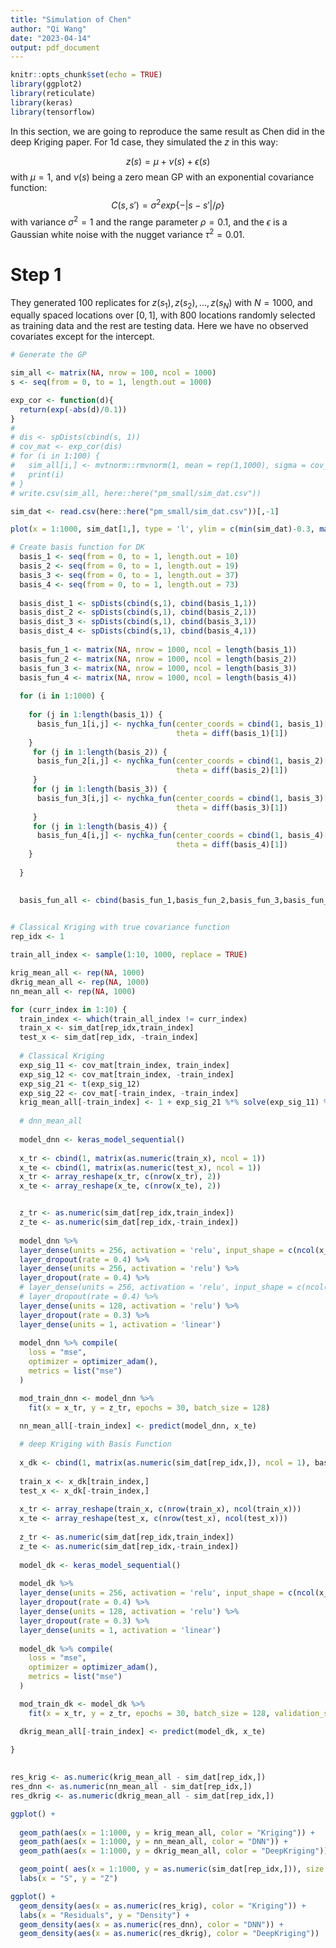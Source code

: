 ```yaml
---
title: "Simulation of Chen"
author: "Qi Wang"
date: "2023-04-14"
output: pdf_document
---
```


```r
knitr::opts_chunk$set(echo = TRUE)
library(ggplot2)
library(reticulate)
library(keras)
library(tensorflow)
```
In this section, we are going to reproduce the same result as Chen did in the deep Kriging paper.
For 1d case, they simulated the $z$ in this way:

$$z(s) = \mu + \nu(s) + \epsilon(s)$$
with $\mu = 1$, and $\nu(s)$ being a zero mean GP with an exponential covariance function:
$$C(s,s') = \sigma^2exp\{-|s-s'|/\rho\}$$
with variance $\sigma^2 = 1$ and the range parameter $\rho = 0.1$, and the $\epsilon$ is a Gaussian white noise with the nugget variance $\tau^2=0.01$. 


# Step 1

They generated 100 replicates for ${z(s_1), z(s_2),...,z(s_N)}$ with $N = 1000$, and equally spaced locations over 
$[0,1]$, with 800 locations randomly selected as training data and the rest are testing data. Here we have no observed covariates except for the intercept.



```r
# Generate the GP

sim_all <- matrix(NA, nrow = 100, ncol = 1000)
s <- seq(from = 0, to = 1, length.out = 1000)

exp_cor <- function(d){
  return(exp(-abs(d)/0.1))
}
# 
# dis <- spDists(cbind(s, 1))
# cov_mat <- exp_cor(dis)
# for (i in 1:100) {
#   sim_all[i,] <- mvtnorm::rmvnorm(1, mean = rep(1,1000), sigma = cov_mat) + rnorm(1000, mean = 0, sd = 0.1)
#   print(i)
# }
# write.csv(sim_all, here::here("pm_small/sim_dat.csv"))

sim_dat <- read.csv(here::here("pm_small/sim_dat.csv"))[,-1]

plot(x = 1:1000, sim_dat[1,], type = 'l', ylim = c(min(sim_dat)-0.3, max(sim_dat)+0.3), ylab = "Z", xlab = "S")


```
```r
# Create basis function for DK
  basis_1 <- seq(from = 0, to = 1, length.out = 10)
  basis_2 <- seq(from = 0, to = 1, length.out = 19)
  basis_3 <- seq(from = 0, to = 1, length.out = 37)
  basis_4 <- seq(from = 0, to = 1, length.out = 73) 
  
  basis_dist_1 <- spDists(cbind(s,1), cbind(basis_1,1))
  basis_dist_2 <- spDists(cbind(s,1), cbind(basis_2,1))
  basis_dist_3 <- spDists(cbind(s,1), cbind(basis_3,1))
  basis_dist_4 <- spDists(cbind(s,1), cbind(basis_4,1))
  
  basis_fun_1 <- matrix(NA, nrow = 1000, ncol = length(basis_1))
  basis_fun_2 <- matrix(NA, nrow = 1000, ncol = length(basis_2))
  basis_fun_3 <- matrix(NA, nrow = 1000, ncol = length(basis_3))
  basis_fun_4 <- matrix(NA, nrow = 1000, ncol = length(basis_4))
  
  for (i in 1:1000) {
    
    for (j in 1:length(basis_1)) {
      basis_fun_1[i,j] <- nychka_fun(center_coords = cbind(1, basis_1)[j,], obs_coords = cbind(1,s)[i,],
                                     theta = diff(basis_1)[1])
    }
     for (j in 1:length(basis_2)) {
      basis_fun_2[i,j] <- nychka_fun(center_coords = cbind(1, basis_2)[j,], obs_coords = cbind(1,s)[i,],
                                     theta = diff(basis_2)[1])
     }
     for (j in 1:length(basis_3)) {
      basis_fun_3[i,j] <- nychka_fun(center_coords = cbind(1, basis_3)[j,], obs_coords = cbind(1,s)[i,],
                                     theta = diff(basis_3)[1])
     }
     for (j in 1:length(basis_4)) {
      basis_fun_4[i,j] <- nychka_fun(center_coords = cbind(1, basis_4)[j,], obs_coords = cbind(1,s)[i,],
                                     theta = diff(basis_4)[1])
    }
    
  }  

   
  basis_fun_all <- cbind(basis_fun_1,basis_fun_2,basis_fun_3,basis_fun_4)
  

```

```r
# Classical Kriging with true covariance function
rep_idx <- 1

train_all_index <- sample(1:10, 1000, replace = TRUE)

krig_mean_all <- rep(NA, 1000)
dkrig_mean_all <- rep(NA, 1000)
nn_mean_all <- rep(NA, 1000)

for (curr_index in 1:10) {
  train_index <- which(train_all_index != curr_index)
  train_x <- sim_dat[rep_idx,train_index]
  test_x <- sim_dat[rep_idx, -train_index]
  
  # Classical Kriging
  exp_sig_11 <- cov_mat[train_index, train_index]
  exp_sig_12 <- cov_mat[train_index, -train_index]
  exp_sig_21 <- t(exp_sig_12)
  exp_sig_22 <- cov_mat[-train_index, -train_index]
  krig_mean_all[-train_index] <- 1 + exp_sig_21 %*% solve(exp_sig_11) %*% matrix( as.numeric(train_x - 1), ncol = 1 )
  
  # dnn_mean_all 
  
  model_dnn <- keras_model_sequential()
  
  x_tr <- cbind(1, matrix(as.numeric(train_x), ncol = 1))
  x_te <- cbind(1, matrix(as.numeric(test_x), ncol = 1))
  x_tr <- array_reshape(x_tr, c(nrow(x_tr), 2))  
  x_te <- array_reshape(x_te, c(nrow(x_te), 2))  


  z_tr <- as.numeric(sim_dat[rep_idx,train_index])
  z_te <- as.numeric(sim_dat[rep_idx,-train_index])
  
  model_dnn %>% 
  layer_dense(units = 256, activation = 'relu', input_shape = c(ncol(x_tr))) %>% 
  layer_dropout(rate = 0.4) %>% 
  layer_dense(units = 256, activation = 'relu') %>% 
  layer_dropout(rate = 0.4) %>% 
  # layer_dense(units = 256, activation = 'relu', input_shape = c(ncol(x_tr))) %>%
  # layer_dropout(rate = 0.4) %>%
  layer_dense(units = 128, activation = 'relu') %>%
  layer_dropout(rate = 0.3) %>%
  layer_dense(units = 1, activation = 'linear')
  
  model_dnn %>% compile(
    loss = "mse",
    optimizer = optimizer_adam(),
    metrics = list("mse")
  )

  mod_train_dnn <- model_dnn %>%
    fit(x = x_tr, y = z_tr, epochs = 30, batch_size = 128)

  nn_mean_all[-train_index] <- predict(model_dnn, x_te)
  
  # deep Kriging with Basis Function
  
  x_dk <- cbind(1, matrix(as.numeric(sim_dat[rep_idx,]), ncol = 1), basis_fun_all)
  
  train_x <- x_dk[train_index,]
  test_x <- x_dk[-train_index,]
  
  x_tr <- array_reshape(train_x, c(nrow(train_x), ncol(train_x)))  
  x_te <- array_reshape(test_x, c(nrow(test_x), ncol(test_x)))  
 
  z_tr <- as.numeric(sim_dat[rep_idx,train_index])
  z_te <- as.numeric(sim_dat[rep_idx,-train_index])
  
  model_dk <- keras_model_sequential()
  
  model_dk %>% 
  layer_dense(units = 256, activation = 'relu', input_shape = c(ncol(x_tr))) %>% 
  layer_dropout(rate = 0.4) %>% 
  layer_dense(units = 128, activation = 'relu') %>%
  layer_dropout(rate = 0.3) %>%
  layer_dense(units = 1, activation = 'linear')
  
  model_dk %>% compile(
    loss = "mse",
    optimizer = optimizer_adam(),
    metrics = list("mse")
  )

  mod_train_dk <- model_dk %>%
    fit(x = x_tr, y = z_tr, epochs = 30, batch_size = 128, validation_split = 0.1)

  dkrig_mean_all[-train_index] <- predict(model_dk, x_te)
  
}

  
res_krig <- as.numeric(krig_mean_all - sim_dat[rep_idx,])
res_dnn <- as.numeric(nn_mean_all - sim_dat[rep_idx,])
res_dkrig <- as.numeric(dkrig_mean_all - sim_dat[rep_idx,])

```
```r
ggplot() +
  
  geom_path(aes(x = 1:1000, y = krig_mean_all, color = "Kriging")) +
  geom_path(aes(x = 1:1000, y = nn_mean_all, color = "DNN")) +
  geom_path(aes(x = 1:1000, y = dkrig_mean_all, color = "DeepKriging"))+ 

  geom_point( aes(x = 1:1000, y = as.numeric(sim_dat[rep_idx,])), size = 0.5) +
  labs(x = "S", y = "Z") 
```


```r
ggplot() +
  geom_density(aes(x = as.numeric(res_krig), color = "Kriging")) +
  labs(x = "Residuals", y = "Density") +
  geom_density(aes(x = as.numeric(res_dnn), color = "DNN")) +
  geom_density(aes(x = as.numeric(res_dkrig), color = "DeepKriging")) 
  
```


